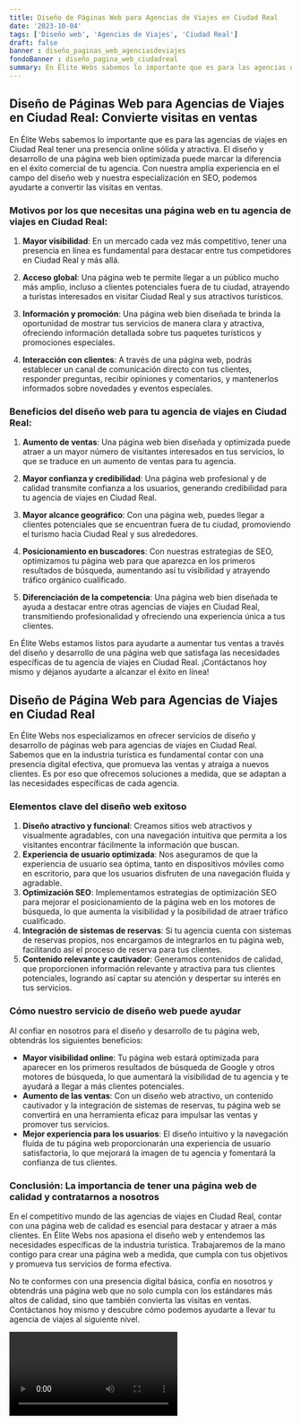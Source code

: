 ```yaml
---
title: Diseño de Páginas Web para Agencias de Viajes en Ciudad Real
date: '2023-10-04'
tags: ['Diseño web', 'Agencias de Viajes', 'Ciudad Real']
draft: false
banner : diseño_paginas_web_agenciasdeviajes
fondoBanner : diseño_pagina_web_ciudadreal
summary: En Élite Webs sabemos lo importante que es para las agencias de viajes en Ciudad Real tener una presencia online sólida y atractiva. El diseño y desarrollo de una página web bien optimizada puede marcar la diferencia en el éxito comercial de tu agencia. Con nuestra amplia experiencia en el campo del diseño web y nuestra especialización en SEO, podemos ayudarte a convertir las visitas en ventas.
---
```


## Diseño de Páginas Web para Agencias de Viajes en Ciudad Real: Convierte visitas en ventas

En Élite Webs sabemos lo importante que es para las agencias de viajes en Ciudad Real tener una presencia online sólida y atractiva. El diseño y desarrollo de una página web bien optimizada puede marcar la diferencia en el éxito comercial de tu agencia. Con nuestra amplia experiencia en el campo del diseño web y nuestra especialización en SEO, podemos ayudarte a convertir las visitas en ventas.

### Motivos por los que necesitas una página web en tu agencia de viajes en Ciudad Real:

1. **Mayor visibilidad**: En un mercado cada vez más competitivo, tener una presencia en línea es fundamental para destacar entre tus competidores en Ciudad Real y más allá.

2. **Acceso global**: Una página web te permite llegar a un público mucho más amplio, incluso a clientes potenciales fuera de tu ciudad, atrayendo a turistas interesados en visitar Ciudad Real y sus atractivos turísticos.

3. **Información y promoción**: Una página web bien diseñada te brinda la oportunidad de mostrar tus servicios de manera clara y atractiva, ofreciendo información detallada sobre tus paquetes turísticos y promociones especiales.

4. **Interacción con clientes**: A través de una página web, podrás establecer un canal de comunicación directo con tus clientes, responder preguntas, recibir opiniones y comentarios, y mantenerlos informados sobre novedades y eventos especiales.

### Beneficios del diseño web para tu agencia de viajes en Ciudad Real:

1. **Aumento de ventas**: Una página web bien diseñada y optimizada puede atraer a un mayor número de visitantes interesados en tus servicios, lo que se traduce en un aumento de ventas para tu agencia.

2. **Mayor confianza y credibilidad**: Una página web profesional y de calidad transmite confianza a los usuarios, generando credibilidad para tu agencia de viajes en Ciudad Real.

3. **Mayor alcance geográfico**: Con una página web, puedes llegar a clientes potenciales que se encuentran fuera de tu ciudad, promoviendo el turismo hacia Ciudad Real y sus alrededores.

4. **Posicionamiento en buscadores**: Con nuestras estrategias de SEO, optimizamos tu página web para que aparezca en los primeros resultados de búsqueda, aumentando así tu visibilidad y atrayendo tráfico orgánico cualificado.

5. **Diferenciación de la competencia**: Una página web bien diseñada te ayuda a destacar entre otras agencias de viajes en Ciudad Real, transmitiendo profesionalidad y ofreciendo una experiencia única a tus clientes.

En Élite Webs estamos listos para ayudarte a aumentar tus ventas a través del diseño y desarrollo de una página web que satisfaga las necesidades específicas de tu agencia de viajes en Ciudad Real. ¡Contáctanos hoy mismo y déjanos ayudarte a alcanzar el éxito en línea!

<GifSeo />

<Cta />

## Diseño de Página Web para Agencias de Viajes en Ciudad Real

En Élite Webs nos especializamos en ofrecer servicios de diseño y desarrollo de páginas web para agencias de viajes en Ciudad Real. Sabemos que en la industria turística es fundamental contar con una presencia digital efectiva, que promueva las ventas y atraiga a nuevos clientes. Es por eso que ofrecemos soluciones a medida, que se adaptan a las necesidades específicas de cada agencia.

### Elementos clave del diseño web exitoso

1. **Diseño atractivo y funcional**: Creamos sitios web atractivos y visualmente agradables, con una navegación intuitiva que permita a los visitantes encontrar fácilmente la información que buscan.
2. **Experiencia de usuario optimizada**: Nos aseguramos de que la experiencia de usuario sea óptima, tanto en dispositivos móviles como en escritorio, para que los usuarios disfruten de una navegación fluida y agradable.
3. **Optimización SEO**: Implementamos estrategias de optimización SEO para mejorar el posicionamiento de la página web en los motores de búsqueda, lo que aumenta la visibilidad y la posibilidad de atraer tráfico cualificado.
4. **Integración de sistemas de reservas**: Si tu agencia cuenta con sistemas de reservas propios, nos encargamos de integrarlos en tu página web, facilitando así el proceso de reserva para tus clientes.
5. **Contenido relevante y cautivador**: Generamos contenidos de calidad, que proporcionen información relevante y atractiva para tus clientes potenciales, logrando así captar su atención y despertar su interés en tus servicios.

### Cómo nuestro servicio de diseño web puede ayudar

Al confiar en nosotros para el diseño y desarrollo de tu página web, obtendrás los siguientes beneficios:

- **Mayor visibilidad online**: Tu página web estará optimizada para aparecer en los primeros resultados de búsqueda de Google y otros motores de búsqueda, lo que aumentará la visibilidad de tu agencia y te ayudará a llegar a más clientes potenciales.
- **Aumento de las ventas**: Con un diseño web atractivo, un contenido cautivador y la integración de sistemas de reservas, tu página web se convertirá en una herramienta eficaz para impulsar las ventas y promover tus servicios.
- **Mejor experiencia para los usuarios**: El diseño intuitivo y la navegación fluida de tu página web proporcionarán una experiencia de usuario satisfactoria, lo que mejorará la imagen de tu agencia y fomentará la confianza de tus clientes.

### Conclusión: La importancia de tener una página web de calidad y contratarnos a nosotros

En el competitivo mundo de las agencias de viajes en Ciudad Real, contar con una página web de calidad es esencial para destacar y atraer a más clientes. En Élite Webs nos apasiona el diseño web y entendemos las necesidades específicas de la industria turística. Trabajaremos de la mano contigo para crear una página web a medida, que cumpla con tus objetivos y promueva tus servicios de forma efectiva.

No te conformes con una presencia digital básica, confía en nosotros y obtendrás una página web que no solo cumpla con los estándares más altos de calidad, sino que también convierta las visitas en ventas. Contáctanos hoy mismo y descubre cómo podemos ayudarte a llevar tu agencia de viajes al siguiente nivel.

<Video />

<CtaBot job='Agencias de Viajes' city='Ciudad Real'/>

<Gmaps query='Ciudad Real+españa+maps' />